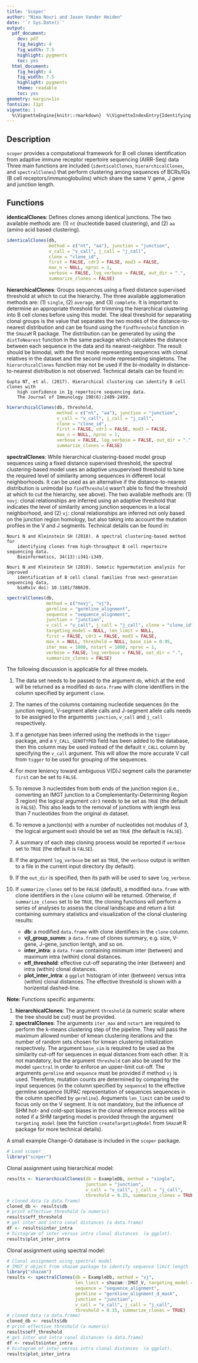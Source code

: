 ```yaml
---
title: 'Scoper'
author: "Nima Nouri and Jason Vander Heiden"
date: '`r Sys.Date()`'
output:
  pdf_document:
    dev: pdf
    fig_height: 4
    fig_width: 7.5
    highlight: pygments
    toc: yes
  html_document:
    fig_height: 4
    fig_width: 7.5
    highlight: pygments
    theme: readable
    toc: yes
geometry: margin=1in
fontsize: 11pt
vignette: |
  %\VignetteEngine{knitr::rmarkdown}  %\VignetteIndexEntry{Identifying clones from high-throughput B cell repertoire sequencing data}  %\usepackage[utf8]{inputenc}
---
```


## Description

`scoper` provides a computational framework for B cell clones identification
from adaptive immune receptor repertoire sequencing (AIRR-Seq) data 
Three main functions are included (`identicalClones`, `hierarchicalClones`, and `spectralClones`) 
that perform clustering among sequences of BCRs/IGs (B cell receptors/immunoglobulins) 
which share the same V gene, J gene and junction length.

## Functions

__identicalClones__: Defines clones among identical junctions. The two available methods are: 
(1) `nt` (nucleotide based clustering), and (2) `aa` (amino acid based clustering).

```r
identicalClones(db,
                method = c("nt", "aa"), junction = "junction",
                v_call = "v_call", j_call = "j_call",
                clone = "clone_id",
                first = FALSE, cdr3 = FALSE, mod3 = FALSE,
                max_n = NULL, nproc = 1, 
                verbose = FALSE, log_verbose = FALSE, out_dir = ".",
                summarize_clones = FALSE) 
```

__hierarchicalClones__: Groups sequences using a fixed distance supervised threshold at which 
to cut the hierarchy. The three available agglomeration methods are: (1) `single`, (2) 
`average`, and (3) `complete`. It is important to determine an appropriate threshold 
for trimming the hierarchical clustering into B cell clones before using this model. 
The ideal threshold for separating clonal groups is the value that separates the two 
modes of the distance-to-nearest distribution and can be found using the `findThreshold` 
function in the `SHazaM` R package. The distribution can be generated by using the 
`distToNearest` function in the same package which calculates the distance between each 
sequence in the data and its nearest-neighbor. The result should be bimodal, with the 
first mode representing sequences with clonal relatives in the dataset and the second 
mode representing singletons. The `hierarchicalClones` function may not be used if the 
bi-modality in distance-to-nearest distribution is not observed. Technical details can 
be found in:

    Gupta NT, et al. (2017). Hierarchical clustering can identify B cell clones with 
        high confidence in Ig repertoire sequencing data. 
        The Journal of Immunology 198(6):2489-2499.

```r
hierarchicalClones(db, threshold,
                   method = c("nt", "aa"), junction = "junction",
                   v_call = "v_call", j_call = "j_call",
                   clone = "clone_id",
                   first = FALSE, cdr3 = FALSE, mod3 = FALSE,
                   max_n = NULL, nproc = 1, 
                   verbose = FALSE, log_verbose = FALSE, out_dir = ".",
                   summarize_clones = FALSE) 
```  

__spectralClones__: While hierarchical clustering-based model group sequences using a 
fixed distance supervised threshold, the spectral clustering-based model uses 
an adaptive unsupervised threshold to tune the required level of similarity 
among sequences in different local neighborhoods. It can be used as an alternative 
if the distance-to-nearest distribution is unimodal (so `findThreshold` wasn't able 
to find the threshold at which to cut the hierarchy, see above). The two available methods are:
(1) `novj`: clonal relationships are inferred using an adaptive threshold that indicates 
the level of similarity among junction sequences in a local neighborhood, and
(2) `vj`: clonal relationships are inferred not only based on the junction region homology, 
but also taking into account the mutation profiles in the V and J segments. Technical details 
can be found in:

    Nouri N and Kleinstein SH (2018). A spectral clustering-based method for 
        identifying clones from high-throughput B cell repertoire sequencing data. 
        Bioinformatics, 34(13):i341-i349.
        
    Nouri N and Kleinstein SH (2019). Somatic hypermutation analysis for improved 
        identification of B cell clonal families from next-generation sequencing data, 
        bioRxiv doi: 10.1101/788620.

```r
spectralClones(db, 
               method = c("novj", "vj"),
               germline = "germline_alignment",
               sequence = "sequence_alignment",
               junction = "junction",
               v_call = "v_call", j_call = "j_call", clone = "clone_id",
               targeting_model = NULL, len_limit = NULL,
               first = FALSE, cdr3 = FALSE, mod3 = FALSE,
               max_n = NULL, threshold = NULL, base_sim = 0.95,
               iter_max = 1000, nstart = 1000, nproc = 1,
               verbose = FALSE, log_verbose = FALSE, out_dir = ".",
               summarize_clones = FALSE)
```  

The following discussion is applicable for all three models. 

1. The data set needs to be passed to the argument `db`, which at the end will be 
returned as a modified `db` `data.frame` with clone identifiers in the column specified 
by argument `clone`. 
2. The names of the columns containing nucleotide sequences (in the junction region), 
V-segment allele calls and J-segment allele calls needs to be assigned to the arguments 
`junction`, `v_call` and `j_call` respectively. 
3. If a genotype has been inferred using the methods in the `tigger` package, and a 
`V_CALL_GENOTYPED` field has been added to the database, then this column may be used 
instead of the default `V_CALL` column by specifying the `v_call` argument. This will 
allow the more accurate V call from `tigger` to be used for grouping of the sequences.
4. For more leniency toward ambiguous V(D)J segment calls the parameter `first` can be set 
to `FALSE`. 
5. To remove $3$ nucleotides from both ends of the junction region (i.e., converting an 
IMGT junction to a Complementarity-Determining Region $3$ region) the logical argument 
`cdr3` needs to be set as `TRUE` (the default is `FALSE`). This also leads to the removal 
of junctions with length less than $7$ nucleotides from the original `db` dataset. 
6. To remove a junction(s) with a number of nucleotides not modulus of $3$, the logical 
argument `mod3` should be set as `TRUE` (the default is `FALSE`).
7. A summary of each step cloning process would be reported if `verbose` set to `TRUE` 
(the default is `FALSE`). 
8. If the argument `log_verbose` be set as `TRUE`, the `verbose` output is written to 
a file in the current input directory (by default).
9. If the `out_dir` is specified, then its path will be used to save `log_verbose`. 
10. If `summarize_clones` set to be `FALSE` (default), a modified `data.frame` with clone 
identifiers in the `clone` column will be returned. Otherwise, if `summarize_clones` 
set to be `TRUE`, the cloning functions will perform a series of analyses to assess the 
clonal landscape and return a list containing summary statistics and visualization of 
the clonal clustering results:

    * __db__: a modified `data.frame` with clone identifiers in the `clone` column.
    * __vjl_group_summ__: a `data.frame` of clones summary, e.g. size, V-gene, J-gene, junction lentgh, and so on.
    * __inter_intra__: a `data.frame` containing minimum inter (between) and maximum intra (within) clonal distances.
    * __eff_threshold__: effective cut-off separating the inter (between) and intra (within) clonal distances.
    * __plot_inter_intra__: a `ggplot` histogram of inter (between) versus intra (within) clonal distances. 
    The effective threshold is shown with a horizental dashed-line.

**Note:** Functions specific arguments:

1. __hierarchicalClones__: The argument `threshold` (a numeric scalar where the tree should be cut) 
must be provided.
2. __spectralClones__: The arguments `iter_max` and `nstart` are required to perform the k-means 
clustering step of the pipeline. They will pass the maximum allowed number of kmean clustering 
iterations and the number of random sets chosen for kmean clustering initialization 
respectively. The argument `base_sim` is required to be used as the similarity cut-off for 
sequences in equal distances from each other. It is not mandatory, but the argument `threshold` 
can also be used for the model `spectral` in order to enforce an upper-limit cut-off. 
The arguments `germline` and `sequence` must be provided if method `vj` 
is used. Therefore, mutation counts are determined by comparing the input sequences 
(in the column specified by `sequence`) to the effective germline sequence 
(IUPAC representation of sequences sequences in the column specified by `germline`). 
Arguments `len_limit` can be used to focus only on the V segment. It is not mandatory, but the 
influence of SHM hot- and cold-spot biases in the clonal inference process will be noted if a SHM 
targeting model is provided through the argument `targeting_model` (see the function `createTargetingModel` 
from `SHazaM` R package for more technical details). 

A small example Change-O database is included in the `scoper` package. 
```r
# Load scoper
library("scoper")
```

Clonal assignment using hierarchical model:

```r
results <- hierarchicalClones(db = ExampleDb, method = "single", 
                              junction = "junction", 
                              v_call = "v_call", j_call = "j_call",
                              threshold = 0.15, summarize_clones = TRUE)
# cloned data (a data.frame)
cloned_db <- results$db
# print effective threshold (a numeric)
results$eff_threshold
# get inter and intra conal distances (a data.frame)
df <- results$inter_intra
# histogram of inter versus intra clonal distances  (a ggplot).
results$plot_inter_intra
```

Clonal assignment using spectral model:
```r
# Clonal assignment using spectral model
# IMGT_V object from shazam package to identify sequence limit length
library("shazam")
results <- spectralClones(db = ExampleDb, method = "vj", 
                          len_limit = shazam::IMGT_V, targeting_model = shazam::HH_S5F,
                          sequence = "sequence_alignment", 
                          germline = "germline_alignment_d_mask",
                          junction = "junction", 
                          v_call = "v_call", j_call = "j_call",
                          threshold = 0.15, summarize_clones = TRUE)
# cloned data (a data.frame)
cloned_db <- results$db
# print effective threshold (a numeric)
results$eff_threshold
# get inter and intra conal distances (a data.frame)
df <- results$inter_intra
# histogram of inter versus intra clonal distances  (a ggplot).
results$plot_inter_intra
```
